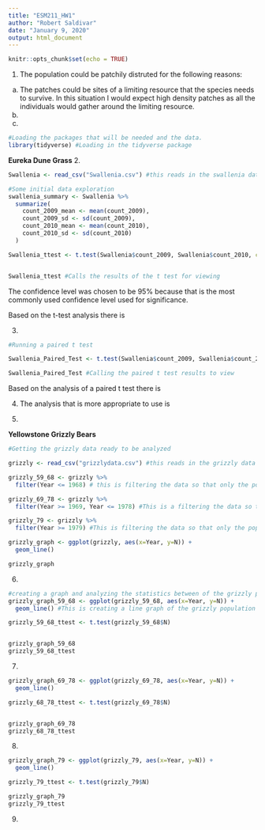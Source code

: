 ```yaml
---
title: "ESM211_HW1"
author: "Robert Saldivar"
date: "January 9, 2020"
output: html_document
---
```


```r
knitr::opts_chunk$set(echo = TRUE)
```

1. The population could be patchily distruted for the following reasons:
  a. The patches could be sites of a limiting resource  that the species needs to survive. In this situation I would expect high density patches as all the individuals would gather around the limiting resource.
  b.
  c.

```r
#Loading the packages that will be needed and the data.
library(tidyverse) #Loading in the tidyverse package


```


**Eureka Dune Grass**
2.
```r
Swallenia <- read_csv("Swallenia.csv") #this reads in the swallenia data

#Some initial data exploration
swallenia_summary <- Swallenia %>%
  summarize(
    count_2009_mean <- mean(count_2009),
    count_2009_sd <- sd(count_2009),
    count_2010_mean <- mean(count_2010),
    count_2010_sd <- sd(count_2010)
  )

Swallenia_ttest <- t.test(Swallenia$count_2009, Swallenia$count_2010, conf.level = 0.95) #this conducts a t test at a 95% confidence interval to compare the abundance of Swallenia in 2009 to the abundance of Swallenia in 2010.


Swallenia_ttest #Calls the results of the t test for viewing


```

The confidence level was chosen to be 95% because that is the most commonly used confidence level used for significance.

Based on the t-test analysis there is 

3.
```r
#Running a paired t test

Swallenia_Paired_Test <- t.test(Swallenia$count_2009, Swallenia$count_2010, conf.level = 0.95, paired= TRUE) #Running the analysis on the change in Swallenia as a paired t test

Swallenia_Paired_Test #Calling the paired t test results to view


```


Based on the analysis of a paired t test there is

4.
The analysis that is more appropriate to use is


5.


**Yellowstone Grizzly Bears**


```r
#Getting the grizzly data ready to be analyzed

grizzly <- read_csv("grizzlydata.csv") #this reads in the grizzly data

grizzly_59_68 <- grizzly %>%
  filter(Year <= 1968) # this is filtering the data so that only the population before 1969 is available

grizzly_69_78 <- grizzly %>%
  filter(Year >= 1969, Year <= 1978) #This is a filtering the data so that only the population between 1969 and 1978 is available

grizzly_79 <- grizzly %>%
  filter(Year >= 1979) #This is filtering the data so that only the population after 1979 is available

grizzly_graph <- ggplot(grizzly, aes(x=Year, y=N)) +
  geom_line()

grizzly_graph


```

6.

```r
#creating a graph and analyzing the statistics between of the grizzly population between 1959 and 1968
grizzly_graph_59_68 <- ggplot(grizzly_59_68, aes(x=Year, y=N)) +
  geom_line() #This is creating a line graph of the grizzly population between 1959 and 1968

grizzly_59_68_ttest <- t.test(grizzly_59_68$N)


grizzly_graph_59_68
grizzly_59_68_ttest

```


7. 
```r
grizzly_graph_69_78 <- ggplot(grizzly_69_78, aes(x=Year, y=N)) + 
  geom_line()

grizzly_68_78_ttest <- t.test(grizzly_69_78$N)


grizzly_graph_69_78
grizzly_68_78_ttest
```


8.
```r
grizzly_graph_79 <- ggplot(grizzly_79, aes(x=Year, y=N)) +
  geom_line()

grizzly_79_ttest <- t.test(grizzly_79$N)

grizzly_graph_79
grizzly_79_ttest
```


9.